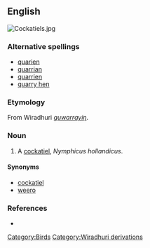 ==English==
[[Image:Cockatiels.jpg|thumb|right]]
{{wikipedia|Cockatiel}}

===Alternative spellings===
* [[quarien]]
* [[quarrian]]
* [[quarrien]]
* [[quarry hen]]

===Etymology===
From Wiradhuri ''[[guwarrayiŋ]]''.

===Noun===
{{en-noun}}

# A [[cockatiel]], ''Nymphicus hollandicus''.

====Synonyms====
* [[cockatiel]]
* [[weero]]

===References===
* {{cite book |author=Dixon, R. M. W., Bruce Moore, W. S. Ramson, Mandy Thomas |year=2006 |title=Australian Aboriginal Words in English: Their Origin and Meaning |edition=2nd ed. |publisher=Oxford University Press |id=ISBN 0-19-554073-5 |pages=p. 87}}

[[Category:Birds]]
[[Category:Wiradhuri derivations]]